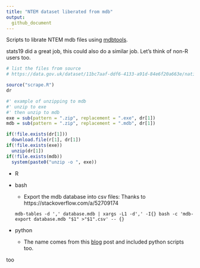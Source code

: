 ```yaml
---
title: "NTEM dataset liberated from mdb"
output:
  github_document
---
```


Scripts to librate NTEM mdb files using [mdbtools](https://github.com/brianb/mdbtools).

stats19 did a great job, this could also do a similar job. Let's think of non-R users too.

```r
# list the files from source
# https://data.gov.uk/dataset/11bc7aaf-ddf6-4133-a91d-84e6f20a663e/national-trip-end-model-ntem

source("scrape.R")
dr

#' example of unzipping to mdb
#' unzip to exe
#' then unzip to mdb
exe = sub(pattern = ".zip", replacement = ".exe", dr[1])
mdb = sub(pattern = ".zip", replacement = ".mdb", dr[1])

if(!file.exists(dr[1]))
  download.file(r[1], dr[1])
if(!file.exists(exe))
  unzip(dr[1])
if(!file.exists(mdb))
  system(paste0("unzip -o ", exe))

```

* R
* bash
    - Export the mdb database into csv files:
    Thanks to https://stackoverflow.com/a/52709174
    
    `mdb-tables -d ',' database.mdb | xargs -L1 -d',' -I{} bash -c 'mdb-export database.mdb "$1" >"$1".csv' -- {}`
    
* python
    - The name comes from this [blog](http://mazamascience.com/WorkingWithData/?p=168) post and included python scripts too.

too
